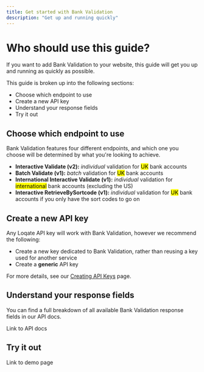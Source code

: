 ```yaml
---
title: Get started with Bank Validation
description: "Get up and running quickly"
---
```

# Who should use this guide?
If you want to add Bank Validation to your website, this guide will get you up and running as quickly as possible.

This guide is broken up into the following sections:

- Choose which endpoint to use
- Create a new API key
- Understand your response fields
- Try it out

## Choose which endpoint to use
Bank Validation features four different endpoints, and which one you choose will be determined by what you're looking to achieve.

- **Interactive Validate (v2):** _individual_ validation for <mark>UK</mark> bank accounts
- **Batch Validate (v1):** _batch_ validation for <mark>UK</mark> bank accounts
- **International Interactive Validate (v1):** _individual_ validation for <mark>international</mark> bank accounts (excluding the US)
- **Interactive RetrieveBySortcode (v1):** _individual_ validation for <mark>UK</mark> bank accounts if you only have the sort codes to go on

## Create a new API key
Any Loqate API key will work with Bank Validation, however we recommend the following:

- Create a new key dedicated to Bank Validation, rather than reusing a key used for another service
- Create a **generic** API key

For more details, see our [Creating API Keys](https://www.loqate.com/developers/getting-started/creating-api-keys/) page.

## Understand your response fields
You can find a full breakdown of all available Bank Validation response fields in our API docs.

Link to API docs

## Try it out
Link to demo page